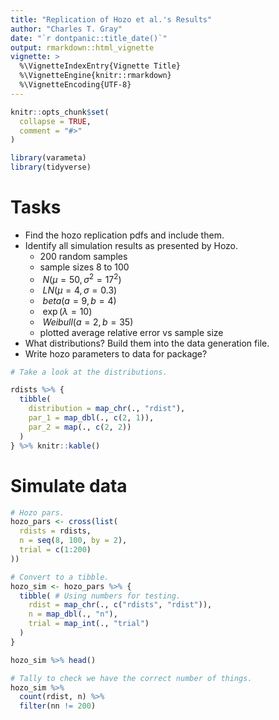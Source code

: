 ```yaml
---
title: "Replication of Hozo et al.'s Results"
author: "Charles T. Gray"
date: "`r dontpanic::title_date()`"
output: rmarkdown::html_vignette
vignette: >
  %\VignetteIndexEntry{Vignette Title}
  %\VignetteEngine{knitr::rmarkdown}
  %\VignetteEncoding{UTF-8}
---
```


```r
knitr::opts_chunk$set(
  collapse = TRUE,
  comment = "#>"
)

library(varameta)
library(tidyverse)
```

# Tasks

- Find the hozo replication pdfs and include them. 
- Identify all simulation results as presented by Hozo. 
    - 200 random samples
    - sample sizes 8 to 100
    - $~N(\mu = 50, \sigma^2 = 17^2)$
    - $~LN(\mu = 4, \sigma = 0.3)$
    - $~beta(a = 9, b = 4)$
    - $~\exp(\lambda = 10)$
    - $~Weibull(a = 2, b = 35)$
    - plotted average relative error vs sample size
- What distributions? Build them into the data generation file. 
- Write hozo parameters to data for package? 

```r
# Take a look at the distributions.

rdists %>% {
  tibble(
    distribution = map_chr(., "rdist"),
    par_1 = map_dbl(., c(2, 1)),
    par_2 = map(., c(2, 2))
  )
} %>% knitr::kable()

```

# Simulate data

```r
# Hozo pars.
hozo_pars <- cross(list(
  rdists = rdists,
  n = seq(8, 100, by = 2),
  trial = c(1:200)
))

# Convert to a tibble.
hozo_sim <- hozo_pars %>% {
  tibble( # Using numbers for testing.
    rdist = map_chr(., c("rdists", "rdist")),
    n = map_dbl(., "n"),
    trial = map_int(., "trial")
  )
}

hozo_sim %>% head()

```

```r
# Tally to check we have the correct number of things.
hozo_sim %>% 
  count(rdist, n) %>% 
  filter(nn != 200)
```

